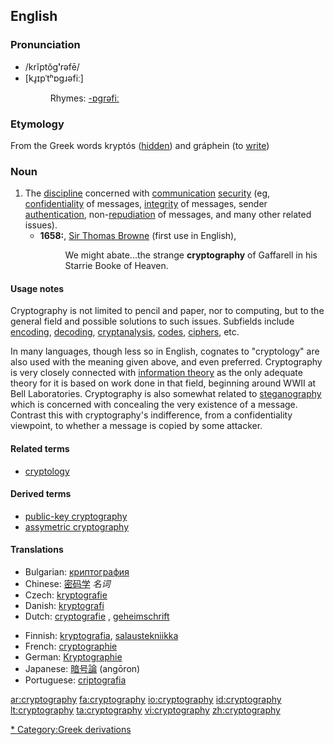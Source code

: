 ==English==
{{wikipedia}}

===Pronunciation===
* /krĭptŏg'''ʹ'''rəfē/
* [kɹ̥ɪpˈtʰɒgɹəfiː]
*: Rhymes: [[Rhymes:English:-ɒgrəfiː|-ɒgrəfiː]]

===Etymology===
From the Greek words kryptós ([[hidden]]) and gráphein (to [[write]])

===Noun===
{{en-noun|-}}

# The [[discipline]] concerned with [[communication]] [[security]] (eg, [[confidentiality]] of messages, [[integrity]] of messages, sender [[authentication]], non-[[repudiation]] of messages, and many other related issues).
#* '''1658:''', [[w:Thomas Browne|Sir Thomas Browne]] (first use in English),
#*: We might abate...the strange '''cryptography''' of Gaffarell in his Starrie Booke of Heaven.

====Usage notes====
Cryptography is not limited to pencil and paper, nor to computing, but to the general field and possible solutions to such issues.  Subfields include [[encode|encoding]], [[decode|decoding]], [[cryptanalysis]], [[code]]s, [[cipher]]s, etc.

In many languages, though less so in English, cognates to "cryptology" are also used with the meaning given above, and even preferred. Cryptography is very closely connected with [[information theory]] as the only adequate theory for it is based on work done in that field, beginning around WWII at Bell Laboratories. Cryptography is also somewhat related to [[steganography]] which is concerned with concealing the very existence of a message. Contrast this with cryptography's indifference, from a confidentiality viewpoint, to whether a message is copied by some attacker.

====Related terms====
* [[cryptology]]

====Derived terms====
* [[public-key cryptography]]
* [[assymetric cryptography]]

====Translations====
{{trans-top|discipline concerned with communication security}}
* Bulgarian: [[криптография]] {{f}}
* Chinese: [[密码学]] ''名词''
* Czech: [[kryptografie]] {{f}}
* Danish: [[kryptografi]]
* Dutch: [[cryptografie]] {{n}}, [[geheimschrift]] {{f}}
{{trans-mid}}
* Finnish: [[kryptografia]], [[salaustekniikka]]
* French: [[cryptographie]] {{f}}
* German: [[Kryptographie]] {{f}}
* Japanese: [[暗号論]] (angōron)
* Portuguese: [[criptografia]] {{f}}
{{trans-bottom}}

[[Category:Cryptography|* ]]
[[Category:Greek derivations]]

[[ar:cryptography]]
[[fa:cryptography]]
[[io:cryptography]]
[[id:cryptography]]
[[lt:cryptography]]
[[ta:cryptography]]
[[vi:cryptography]]
[[zh:cryptography]]